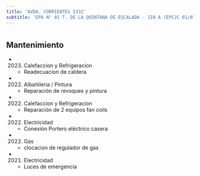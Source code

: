 ```yaml
---
title: 'AVDA. CORRIENTES 5332'
subtitle: 'EPA N° 01 T. DE LA QUINTANA DE ESCALADA - JIN A (EPCJC 01/07°) [S] - EPC N° 01 T. DE LA QUINTANA DE ESCALADA'
---
```


#


## Mantenimiento

*  (2023) Calefaccion y Refrigeracion 
    + Readecuacion de caldera

*  (2022) Albañileria / Pintura 
    + Reparación de revoques y pintura

*  (2022) Calefaccion y Refrigeracion 
    + Reparación de 2 equipos fan coils

*  (2022) Electricidad 
    + Conexión Portero eléctrico casera

*  (2022) Gas 
    + clocacion de regulador de gas

*  (2021) Electricidad 
    + Luces de emergencia



